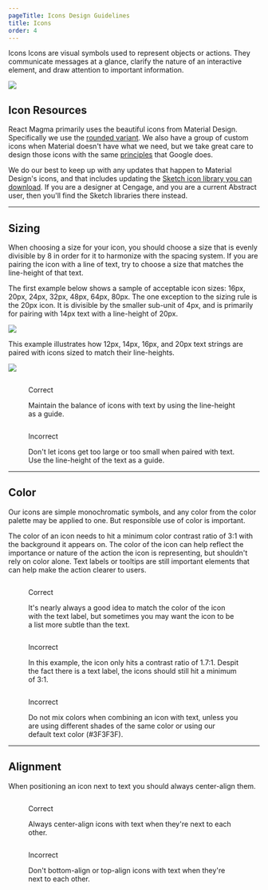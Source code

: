 ```yaml
---
pageTitle: Icons Design Guidelines
title: Icons
order: 4
---
```


<DocsHeading to="/api/icon/" type="design">
  Icons
</DocsHeading>
<LeadParagraph>
  Icons are visual symbols used to represent objects or actions. They
  communicate messages at a glance, clarify the nature of an interactive
  element, and draw attention to important information.
</LeadParagraph>

![ ](../../images/icons/icons-intro.png)

## Icon Resources

React Magma primarily uses the beautiful icons from Material Design. Specifically we use the [rounded variant](https://material.io/resources/icons/?style=round). We also have a group of custom icons when Material doesn't have what we need, but we take great care to design those icons with the same [principles](https://material.io/design/iconography/system-icons.html#design-principles) that Google does.

We do our best to keep up with any updates that happen to Material Design's icons, and that includes updating the [Sketch icon library you can download](https://www.dropbox.com/sh/kt8oaf7am443794/AAArcOLft67q5Fk90wcXSmida?dl=0).  If you are a designer at Cengage, and you are a current Abstract user, then you'll find the Sketch libraries there instead.

---

## Sizing

When choosing a size for your icon, you should choose a size that is evenly divisible by 8 in order for it to harmonize with the spacing system. If you are pairing the icon with a line of text, try to choose a size that matches the line-height of that text.

The first example below shows a sample of acceptable icon sizes: 16px, 20px, 24px, 32px, 48px, 64px, 80px. The one exception to the sizing rule is the 20px icon. It is divisible by the smaller sub-unit of 4px, and is primarily for pairing with 14px text with a line-height of 20px.

![ ](../../images/icons/icon-sizes.png)

This example illustrates how 12px, 14px, 16px, and 20px text strings are paired with icons sized to match their line-heights.

![ ](../../images/icons/icon-text-balance.png)

<div class="two-col">
  <div class="row">
    <div class="col col-1">
      <figure>
        <img src="../../images/icons/icon-text-balance-correct.png" alt="" />
        <figcaption>
          <p class="title title-correct">Correct</p>
          <p>
            Maintain the balance of icons with text by using the line-height as
            a guide.
          </p>
        </figcaption>
      </figure>
    </div>
    <div class="col col-2">
      <figure>
        <img src="../../images/icons/icon-text-balance-incorrect.png" alt="" />
        <figcaption>
          <p class="title title-incorrect">Incorrect</p>
          <p>
            Don't let icons get too large or too small when paired with text.
            Use the line-height of the text as a guide.
          </p>
        </figcaption>
      </figure>
    </div>
  </div>
</div>

---

## Color

Our icons are simple monochromatic symbols, and any color from the color palette may be applied to one. But responsible use of color is important.

The color of an icon needs to hit a minimum color contrast ratio of 3:1 with the background it appears on. The color of the icon can help reflect the importance or nature of the action the icon is representing, but shouldn't rely on color alone. Text labels or tooltips are still important elements that can help make the action clearer to users.

<div class="two-col">
  <div class="row">
    <div class="col col-1">
      <figure>
        <img src="../../images/icons/icon-color-correct.png" alt="" />
        <figcaption>
          <p class="title title-correct">Correct</p>
          <p>
            It's nearly always a good idea to match the color of the icon with
            the text label, but sometimes you may want the icon to be a list
            more subtle than the text.
          </p>
        </figcaption>
      </figure>
    </div>
    <div class="col col-2">
      <figure>
        <img src="../../images/icons/icon-color-too-light.png" alt="" />
        <figcaption>
          <p class="title title-incorrect">Incorrect</p>
          <p>
            In this example, the icon only hits a contrast ratio of 1.7:1.
            Despit the fact there is a text label, the icons should still hit a
            minimum of 3:1.
          </p>
        </figcaption>
      </figure>
    </div>
  </div>
  <div class="row">
    <div class="col col-1">
      <figure>
        <img src="../../images/icons/icon-mixed-colors.png" alt="" />
        <figcaption>
          <p class="title title-incorrect">Incorrect</p>
          <p>
            Do not mix colors when combining an icon with text, unless you are
            using different shades of the same color or using our default text
            color (#3F3F3F).
          </p>
        </figcaption>
      </figure>
    </div>
    <div class="col col-2"></div>
  </div>
</div>

---

## Alignment

When positioning an icon next to text you should always center-align them.

<div class="two-col">
  <div class="row">
    <div class="col col-1">
      <figure>
        <img src="../../images/icons/icon-text-centered.png" alt="" />
        <figcaption>
          <p class="title title-correct">Correct</p>
          <p>
            Always center-align icons with text when they're next to each other.
          </p>
        </figcaption>
      </figure>
    </div>
    <div class="col col-2">
      <figure>
        <img src="../../images/icons/icon-text-wrong-alignment.png" alt="" />
        <figcaption>
          <p class="title title-incorrect">Incorrect</p>
          <p>
            Don't bottom-align or top-align icons with text when they're next to
            each other.
          </p>
        </figcaption>
      </figure>
    </div>
  </div>
</div>
<span class="horizontal-spacer"></span>
